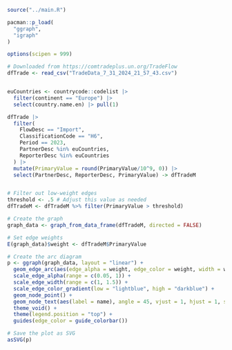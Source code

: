 ```r
source("../main.R")

pacman::p_load(
  "ggraph",
  "igraph"
)

options(scipen = 999)
```

```r
# Downloaded from https://comtradeplus.un.org/TradeFlow
dfTrade <- read_csv("TradeData_7_31_2024_21_57_43.csv")


euCountries <- countrycode::codelist |>
  filter(continent == "Europe") |>
  select(country.name.en) |> pull(1)
```

```r
dfTrade |>
  filter(
    FlowDesc == "Import",
    ClassificationCode == "H6",
    Period == 2023,
    PartnerDesc %in% euCountries,
    ReporterDesc %in% euCountries
  ) |>
  mutate(PrimaryValue = round(PrimaryValue/10^9, 0)) |>
  select(PartnerDesc, ReporterDesc, PrimaryValue) -> dfTradeM


# Filter out low-weight edges
threshold <- .5 # Adjust this value as needed
dfTradeM <- dfTradeM %>% filter(PrimaryValue > threshold)

# Create the graph
graph_data <- graph_from_data_frame(dfTradeM, directed = FALSE)

# Set edge weights
E(graph_data)$weight <- dfTradeM$PrimaryValue

# Create the arc diagram
p <- ggraph(graph_data, layout = "linear") + 
  geom_edge_arc(aes(edge_alpha = weight, edge_color = weight, width = weight), show.legend = F) +
  scale_edge_alpha(range = c(0.05, 1)) +
  scale_edge_width(range = c(1, 1.5)) +
  scale_edge_color_gradient(low = "lightblue", high = "darkblue") +
  geom_node_point() +
  geom_node_text(aes(label = name), angle = 45, vjust = 1, hjust = 1, size = 3) +
  theme_void() +
  theme(legend.position = "top") +
  guides(edge_color = guide_colorbar())

# Save the plot as SVG
asSVG(p)
```

